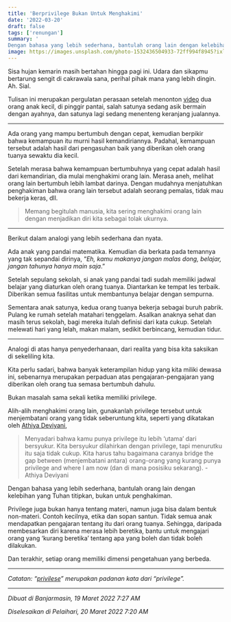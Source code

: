 ```yaml
---
title: 'Berprivilege Bukan Untuk Menghakimi'
date: '2022-03-20'
draft: false
tags: ['renungan']
summary: '
Dengan bahasa yang lebih sederhana, bantulah orang lain dengan kelebihan yang Tuhan titipkan, bukan untuk penghakiman.'
image: https://images.unsplash.com/photo-1532436504933-72ff994f8945?ixlib=rb-1.2.1&ixid=MnwxMjA3fDB8MHxwaG90by1wYWdlfHx8fGVufDB8fHx8&fit=crop&auto=format
---
```


Sisa hujan kemarin masih bertahan hingga pagi ini. Udara dan sikapmu bertarung sengit di cakrawala
sana, perihal pihak mana yang lebih dingin. Ah. Sial.

Tulisan ini merupakan pergulatan perasaan setelah menonton
[video](https://www.instagram.com/reel/Ca9u45tMlyG/) dua orang anak kecil, di pinggir pantai, salah
satunya sedang asik bermain dengan ayahnya, dan satunya lagi sedang menenteng keranjang jualannya.

---

Ada orang yang mampu bertumbuh dengan cepat, kemudian berpikir bahwa kemampuan itu murni hasil
kemandiriannya. Padahal, kemampuan tersebut adalah hasil dari pengasuhan baik yang diberikan oleh
orang tuanya sewaktu dia kecil.

Setelah merasa bahwa kemampuan bertumbuhnya yang cepat adalah hasil dari kemandirian, dia mulai
menghakimi orang lain. Merasa aneh, melihat orang lain bertumbuh lebih lambat darinya. Dengan
mudahnya menjatuhkan penghakiman bahwa orang lain tersebut adalah seorang pemalas, tidak mau bekerja
keras, dll.

> Memang begitulah manusia, kita sering menghakimi orang lain dengan menjadikan diri kita sebagai
> tolak ukurnya.

---

Berikut dalam analogi yang lebih sederhana dan nyata.

Ada anak yang pandai matematika. Kemudian dia berkata pada temannya yang tak sepandai dirinya, “_Eh,
kamu makanya jangan malas dong, belajar, jangan tahunya hanya main saja_.”

Setelah sepulang sekolah, si anak yang pandai tadi sudah memiliki jadwal belajar yang diaturkan oleh
orang tuanya. Diantarkan ke tempat les terbaik. Diberikan semua fasilitas untuk membantunya belajar
dengan sempurna.

Sementara anak satunya, kedua orang tuanya bekerja sebagai buruh pabrik. Pulang ke rumah setelah
matahari tenggelam. Asalkan anaknya sehat dan masih terus sekolah, bagi mereka itulah definisi dari
kata cukup. Setelah melewati hari yang lelah, makan malam, sedikit berbincang, kemudian tidur.

---

Analogi di atas hanya penyederhanaan, dari realita yang bisa kita saksikan di sekeliling kita.

Kita perlu sadari, bahwa banyak keterampilan hidup yang kita miliki dewasa ini, sebenarnya merupakan
perpaduan atas pengajaran-pengajaran yang diberikan oleh orang tua semasa bertumbuh dahulu.

Bukan masalah sama sekali ketika memiliki privilege.

Alih-alih menghakimi orang lain, gunakanlah privilege tersebut untuk menjembatani orang yang tidak
seberuntung kita, seperti yang dikatakan oleh
[Athiya Deviyani](https://kumparan.com/kumparannews/athiya-deviyani-peneliti-ai-yang-magang-di-google-hingga-apple-1xYdohqzHvU),

> Menyadari bahwa kamu punya privilege itu lebih ‘utama’ dari bersyukur. Kita bersyukur dilahirkan
> dengan privilege, tapi menurutku itu saja tidak cukup. Kita harus tahu bagaimana caranya bridge
> the gap between (menjembatani antara) orang-orang yang kurang punya privilege and where I am now
> (dan di mana posisiku sekarang). - Athiya Deviyani

Dengan bahasa yang lebih sederhana, bantulah orang lain dengan kelebihan yang Tuhan titipkan, bukan
untuk penghakiman.

Privilege juga bukan hanya tentang materi, namun juga bisa dalam bentuk non-materi. Contoh kecilnya,
etika dan sopan santun. Tidak semua anak mendapatkan pengajaran tentang itu dari orang tuanya.
Sehingga, daripada membesarkan diri karena merasa lebih beretika, bantu untuk mengajari orang yang
‘kurang beretika’ tentang apa yang boleh dan tidak boleh dilakukan.

Dan terakhir, setiap orang memiliki dimensi pengetahuan yang berbeda.

---

_Catatan: “[privilese](https://kbbi.kemdikbud.go.id/entri/privilese)” merupakan padanan kata dari
“privilege”._

---

_Dibuat di Banjarmasin, 19 Maret 2022 7:27 AM_

_Diselesaikan di Pelaihari, 20 Maret 2022 7:20 AM_
